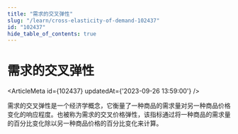 ```yaml
---
title: "需求的交叉弹性"
slug: "/learn/cross-elasticity-of-demand-102437"
id: "102437"
hide_table_of_contents: true
---
```



# 需求的交叉弹性

<ArticleMeta id={102437} updatedAt={'2023-09-26 13:59:00'} />
<div className='border-solid border-b border-t-0 my-4 border-[var(--ifm-color-gray-300)]' />

需求的交叉弹性是一个经济学概念，它衡量了一种商品的需求量对另一种商品价格变化的响应程度。也被称为需求的交叉价格弹性，该指标通过将一种商品的需求量的百分比变化除以另一种商品价格的百分比变化来计算。
